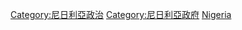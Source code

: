{{Commonscat|International relations of Nigeria}}

[[Category:尼日利亞政治|Category:尼日利亞政治]]
[[Category:尼日利亞政府|Category:尼日利亞政府]]
[[Category:非洲各国外交|Nigeria]]